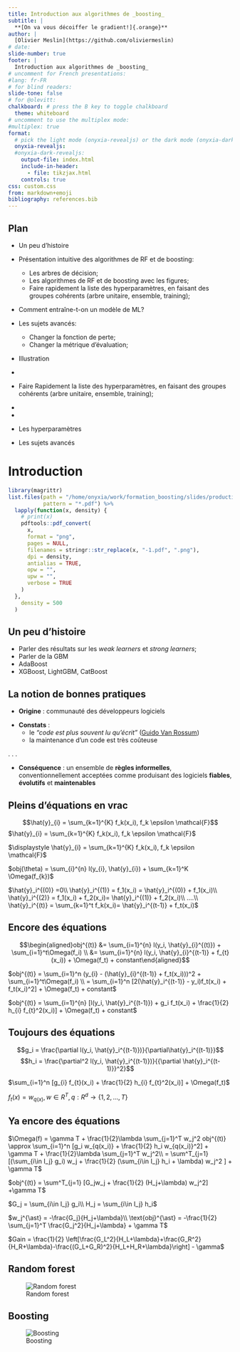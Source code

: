 ```yaml
---
title: Introduction aux algorithmes de _boosting_
subtitle: |
  **[On va vous décoiffer le gradient!]{.orange}**
author: |
  [Olivier Meslin](https://github.com/oliviermeslin)
# date: 
slide-number: true
footer: |
  Introduction aux algorithmes de _boosting_
# uncomment for French presentations:
#lang: fr-FR
# for blind readers:
slide-tone: false
# for @olevitt:
chalkboard: # press the B key to toggle chalkboard
  theme: whiteboard
# uncomment to use the multiplex mode:
#multiplex: true
format:
  # pick the light mode (onyxia-revealjs) or the dark mode (onyxia-dark-revealjs)
  onyxia-revealjs:
  #onyxia-dark-revealjs:
    output-file: index.html
    include-in-header:
      - file: tikzjax.html
    controls: true
css: custom.css
from: markdown+emoji
bibliography: references.bib
---
```


## Plan

- Un peu d'histoire
- Présentation intuitive  des algorithmes de RF et de boosting:
    - Les arbres de décision;
    - Les algorithmes de RF et de boosting avec les figures;
    - Faire rapidement la liste des hyperparamètres, en faisant des groupes cohérents (arbre unitaire, ensemble, training);
- Comment entraîne-t-on un modèle de ML?



- Les sujets avancés:
    - Changer la fonction de perte;
    - Changer la métrique d'évaluation;

- Illustration
- 
- Faire Rapidement la liste des hyperparamètres, en faisant des groupes cohérents (arbre unitaire, ensemble, training);
- 

- 
- Les hyperparamètres

- Les sujets avancés


# Introduction

```r
library(magrittr)
list.files(path = "/home/onyxia/work/formation_boosting/slides/production_figures_files/figure-pdf/", full.names = TRUE,
           pattern = "*.pdf") %>%
  lapply(function(x, density) {
    # print(x)
    pdftools::pdf_convert(
      x,
      format = "png",
      pages = NULL,
      filenames = stringr::str_replace(x, "-1.pdf", ".png"),
      dpi = density,
      antialias = TRUE,
      opw = "",
      upw = "",
      verbose = TRUE
    )
  },
    density = 500
  )
```

## Un peu d'histoire

<!-- Thoughts on Hypothesis Boosting, https://www.cis.upenn.edu/~mkearns/papers/boostnote.pdf -->
<!-- Robert E. Schapire, The Strength of Weak Learnability -->
<!-- https://maxhalford.github.io/blog/lightgbm-focal-loss/ -->
<!-- https://web.njit.edu/~usman/courses/cs675_fall16/BoostedTree.pdf -->
<!-- https://neptune.ai/blog/lightgbm-parameters-guide -->

- Parler des résultats sur les _weak learners_ et _strong learners_;
- Parler de la GBM
- AdaBoost
- XGBoost, LightGBM, CatBoost



## La notion de bonnes pratiques

- [**Origine**]{.blue2} : communauté des développeurs logiciels

::: {.incremental}
- [**Constats**]{.blue2} :
    - le [_"code est plus souvent lu qu'écrit"_]{.green2} ([Guido Van Rossum](https://fr.wikipedia.org/wiki/Guido_van_Rossum))
    - la maintenance d'un code est très coûteuse
:::

. . .

- [**Conséquence**]{.blue2} : un ensemble de [**règles informelles**]{.orange},
conventionnellement acceptées comme produisant des logiciels [**fiables**]{.orange}, [**évolutifs**]{.orange} et [**maintenables**]{.orange}




## Pleins d'équations en vrac

$$\hat{y}_{i} =  \sum_{k=1}^{K} f_k(x_i), f_k \epsilon \mathcal{F}$$
$\hat{y}_{i} =  \sum_{k=1}^{K} f_k(x_i), f_k \epsilon \mathcal{F}$

$\displaystyle \hat{y}_{i} =  \sum_{k=1}^{K} f_k(x_i), f_k \epsilon \mathcal{F}$



$obj(\theta) = \sum_{i}^{n} l(y_{i}, \hat{y}_{i}) + \sum_{k=1}^K \Omega(f_{k})$

$\hat{y}_i^{(0)} =0\\ \hat{y}_i^{(1)} =  f_1(x_i) = \hat{y}_i^{(0)} + f_1(x_i)\\ \hat{y}_i^{(2)} = f_1(x_i) + f_2(x_i)= \hat{y}_i^{(1)} + f_2(x_i)\\ ....\\ \hat{y}_i^{(t)} = \sum_{k=1}^t f_k(x_i)= \hat{y}_i^{(t-1)} + f_t(x_i)$


## Encore des équations

$$\begin{aligned}obj^{(t)}  &= \sum_{i=1}^{n} l(y_i, \hat{y}_{i}^{(t)}) + \sum_{i=1}^t\Omega(f_i) \\           &= \sum_{i=1}^{n} l(y_i, \hat{y}_{i}^{(t-1)} + f_{t}(x_i)) + \Omega(f_t) + constant\end{aligned}$$

$obj^{(t)}  = \sum_{i=1}^n (y_{i} - (\hat{y}_{i}^{(t-1)} + f_t(x_i)))^2 + \sum_{i=1}^t\Omega(f_i) \\           = \sum_{i=1}^n [2(\hat{y}_i^{(t-1)} - y_i)f_t(x_i) + f_t(x_i)^2] + \Omega(f_t) + constant$

$obj^{(t)} = \sum_{i=1}^{n} [l(y_i, \hat{y}_i^{(t-1)}) + g_i f_t(x_i) + \frac{1}{2} h_{i} f_{t}^2(x_i)] + \Omega(f_t) + constant$

## Toujours des équations

$$g_i = \frac{\partial l(y_i, \hat{y}_i^{(t-1)})}{\partial\hat{y}_i^{(t-1)}}$$
$$h_i = \frac{\partial^2 l(y_i, \hat{y}_i^{(t-1)})}{{\partial \hat{y}_i^{(t-1)}}^2}$$

 
$\sum_{i=1}^n [g_{i} f_{t}(x_i) + \frac{1}{2} h_{i} f_{t}^2(x_i)] + \Omega(f_t)$

$f_t(x) = w_{q(x)}, w \in R^{T}, q:R^d\rightarrow \{1,2,...,T\}$

## Ya encore des équations


$\Omega(f) = \gamma T + \frac{1}{2}\lambda \sum_{j=1}^T w_j^2
obj^{(t)} \approx \sum_{i=1}^n [g_i w_{q(x_i)} + \frac{1}{2} h_i w_{q(x_i)}^2] + \gamma T + \frac{1}{2}\lambda \sum_{j=1}^T w_j^2\\ = \sum^T_{j=1} [(\sum_{i\in I_j} g_i) w_j + \frac{1}{2} (\sum_{i\in I_j} h_i + \lambda) w_j^2 ] + \gamma T$

$obj^{(t)} = \sum^T_{j=1} [G_jw_j + \frac{1}{2} (H_j+\lambda) w_j^2] +\gamma T$

$G_j = \sum_{i\in I_j} g_i\\ H_j = \sum_{i\in I_j} h_i$

$w_j^{\ast} = -\frac{G_j}{H_j+\lambda}\\ \text{obj}^{\ast} = -\frac{1}{2} \sum_{j=1}^T \frac{G_j^2}{H_j+\lambda} + \gamma T$

$Gain = \frac{1}{2} \left[\frac{G_L^2}{H_L+\lambda}+\frac{G_R^2}{H_R+\lambda}-\frac{(G_L+G_R)^2}{H_L+H_R+\lambda}\right] - \gamma$






<!-- <iframe width="560" height="315" src="/home/onyxia/work/formation_boosting/slides/production_figures_files/figure-pdf/rf-1.pdf"></iframe> -->


<!-- ![Dudu](/home/onyxia/work/formation_boosting/slides/production_figures_files/figure-pdf/rf-1.pdf) -->

## Random forest

![Random forest](production_figures_files/figure-pdf/rf.png)

## Boosting

![Boosting](production_figures_files/figure-pdf/boosting.png)
